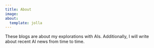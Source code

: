 ```yaml
---
title: About
image:
about:
  template: jolla
---
```


These blogs are about my explorations with AIs. Additionally, I will write about recent AI news from time to time. 
